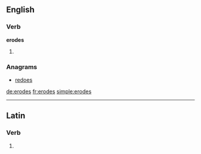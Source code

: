 ==English==

===Verb===
'''erodes'''

# {{third-person singular of|erode}}

===Anagrams===
* [[redoes#English|redoes]]

[[de:erodes]]
[[fr:erodes]]
[[simple:erodes]]

----
==Latin==

===Verb===
{{la-verb-form|ērōdēs}}

# {{conjugation of|erodo|ērōdō|2|s|fut|act|ind|lang=la}}
{{rfc-auto}}